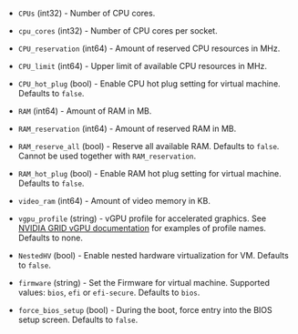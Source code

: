 <!-- Code generated from the comments of the HardwareConfig struct in builder/vsphere/common/step_hardware.go; DO NOT EDIT MANUALLY -->

- `CPUs` (int32) - Number of CPU cores.

- `cpu_cores` (int32) - Number of CPU cores per socket.

- `CPU_reservation` (int64) - Amount of reserved CPU resources in MHz.

- `CPU_limit` (int64) - Upper limit of available CPU resources in MHz.

- `CPU_hot_plug` (bool) - Enable CPU hot plug setting for virtual machine. Defaults to `false`.

- `RAM` (int64) - Amount of RAM in MB.

- `RAM_reservation` (int64) - Amount of reserved RAM in MB.

- `RAM_reserve_all` (bool) - Reserve all available RAM. Defaults to `false`. Cannot be used together
  with `RAM_reservation`.

- `RAM_hot_plug` (bool) - Enable RAM hot plug setting for virtual machine. Defaults to `false`.

- `video_ram` (int64) - Amount of video memory in KB.

- `vgpu_profile` (string) - vGPU profile for accelerated graphics. See [NVIDIA GRID vGPU documentation](https://docs.nvidia.com/grid/latest/grid-vgpu-user-guide/index.html#configure-vmware-vsphere-vm-with-vgpu)
  for examples of profile names. Defaults to none.

- `NestedHV` (bool) - Enable nested hardware virtualization for VM. Defaults to `false`.

- `firmware` (string) - Set the Firmware for virtual machine. Supported values: `bios`, `efi` or `efi-secure`. Defaults to `bios`.

- `force_bios_setup` (bool) - During the boot, force entry into the BIOS setup screen. Defaults to `false`.

<!-- End of code generated from the comments of the HardwareConfig struct in builder/vsphere/common/step_hardware.go; -->
